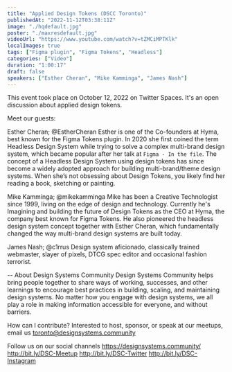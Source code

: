 ```yaml
---
title: "Applied Design Tokens (DSCC Toronto)"
publishedAt: "2022-11-12T03:38:11Z"
image: "./hqdefault.jpg"
poster: "./maxresdefault.jpg"
videoUrl: "https://www.youtube.com/watch?v=tZMCiMPTKlk"
localImages: true
tags: ["Figma plugin", "Figma Tokens", "Headless"]
categories: ["Video"]
duration: "1:00:17"
draft: false
speakers: ["Esther Cheran", "Mike Kamminga", "James Nash"]
---
```


This event took place on October 12, 2022 on Twitter Spaces. It's an open discussion about applied design tokens.

Meet our guests:

Esther Cheran; @EstherCheran
Esther is one of the Co-founders at Hyma, best known for the Figma Tokens plugin. In 2020 she first coined the term Headless Design System while trying to solve a complex multi-brand design system, which became popular after her talk at `Figma - In the file`. The concept of a Headless Design System using design tokens has since become a widely adopted approach for building multi-brand/theme design systems. When she’s not obsessing about Design Tokens, you likely find her reading a book, sketching or painting.

Mike Kamminga; @mikekamminga
Mike has been a Creative Technologist since 1999, living on the edge of design and technology. Currently he's Imagining and building the future of Design Tokens as the CEO at Hyma, the company best known for Figma Tokens. He also pioneered the headless design system concept together with Esther Cheran, which fundamentally changed the way multi-brand design systems are built today.

James Nash; @c1rrus
Design system aficionado, classically trained webmaster, slayer of pixels, DTCG spec editor and occasional fashion terrorist.

--
About Design Systems Community
Design Systems Community helps bring people together to share ways of working, successes, and other learnings to encourage best practices in building, scaling, and maintaining design systems. No matter how you engage with design systems, we all play a role in making information accessible for everyone, and without barriers.

How can I contribute?
Interested to host, sponsor, or speak at our meetups, email us toronto@designsystems.community

Follow us on our social channels
https://designsystems.community/
http://bit.ly/DSC-Meetup
http://bit.ly/DSC-Twitter
http://bit.ly/DSC-Instagram
